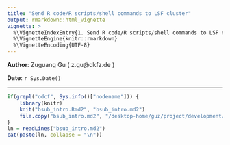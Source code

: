 ```yaml
---
title: "Send R code/R scripts/shell commands to LSF cluster"
output: rmarkdown::html_vignette
vignette: >
  %\VignetteIndexEntry{1. Send R code/R scripts/shell commands to LSF cluster}
  %\VignetteEngine{knitr::rmarkdown}
  %\VignetteEncoding{UTF-8}
---
```


**Author**: Zuguang Gu ( z.gu@dkfz.de )

**Date**: `r Sys.Date()`

-------------------------------------------------------------


```r
if(grepl("odcf", Sys.info()["nodename"])) {
    library(knitr)
    knit("bsub_intro.Rmd2", "bsub_intro.md2")
    file.copy("bsub_intro.md2", "/desktop-home/guz/project/development/bsub/vignettes/bsub_intro.md2")
}
ln = readLines("bsub_intro.md2")
cat(paste(ln, collapse = "\n"))
```

